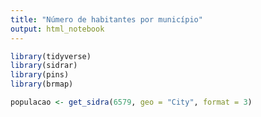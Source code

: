 ```yaml
---
title: "Número de habitantes por município"
output: html_notebook
---
```


```r
library(tidyverse)
library(sidrar)
library(pins)
library(brmap)
```

```r
populacao <- get_sidra(6579, geo = "City", format = 3)
```

